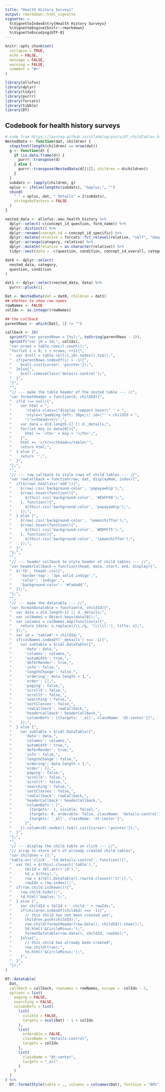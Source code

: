 ```yaml
---
title: "Health History Surveys"
output: rmarkdown::html_vignette
vignette: >
  %\VignetteIndexEntry{Health History Surveys}
  %\VignetteEngine{knitr::rmarkdown}
  %\VignetteEncoding{UTF-8}
---
```


```r
knitr::opts_chunk$set(
  collapse = TRUE,
  echo = FALSE,
  message = FALSE,
  warning = FALSE,
  comment = "#>"
)
```

<style>
.row>main {
max-width: 100vw !important;
width: 94vw !important;
}
.container .template_article {
max-width: 94vw !important;
}
.container .row {
justify-content: space-evenly;
}
</style>
```r
library(allofus)
library(dplyr)
library(tidyr)
library(purrr)
library(forcats)
library(tibble)
library(DT)
```

## Codebook for health history surveys

```r
# code from https://laustep.github.io/stlahblog/posts/DT_childTables.html
NestedData <- function(dat, children) {
  stopifnot(length(children) == nrow(dat))
  g <- function(d) {
    if (is.data.frame(d)) {
      purrr::transpose(d)
    } else {
      purrr::transpose(NestedData(d[[1]], children = d$children))
    }
  }
  subdats <- lapply(children, g)
  oplus <- ifelse(lengths(subdats), "&oplus;", "")
  cbind(
    " " = oplus, dat, "_details" = I(subdats),
    stringsAsFactors = FALSE
  )
}

nested_data <- allofus::aou_health_history %>%
  dplyr::select(-c(concept_id_question, form_name)) %>%
  dplyr::distinct() %>%
  dplyr::rename(concept_id = concept_id_specific) %>%
  dplyr::mutate(relative = forcats::fct_relevel(relative, "self", "daughter", "son", "sibling", "mother", "father", "grandparent")) %>%
  dplyr::arrange(category, relative) %>%
  dplyr::mutate(relative = as.character(relative)) %>%
  tidyr::nest(data = -c(question, condition, concept_id_overall, category))

dat0 <- dplyr::select(
  nested_data, category,
  question, condition
)

dat1 <- dplyr::select(nested_data, data) %>%
  purrr::pluck(1)

Dat <- NestedData(dat = dat0, children = dat1)
## whether to show row names
rowNames <- FALSE
colIdx <- as.integer(rowNames)

## the callback
parentRows <- which(Dat[, 1] != "")

callback <- JS(
  sprintf("var parentRows = [%s];", toString(parentRows - 1)),
  sprintf("var j0 = %d;", colIdx),
  "var nrows = table.rows().count();",
  "for(let i = 0; i < nrows; ++i){",
  "  var $cell = table.cell(i,j0).nodes().to$();",
  "  if(parentRows.indexOf(i) > -1){",
  "    $cell.css({cursor: 'pointer'});",
  "  }else{",
  "    $cell.removeClass('details-control');",
  "  }",
  "}",
  "",
  "// --- make the table header of the nested table --- //",
  "var formatHeader = function(d, childId){",
  "  if(d !== null){",
  "    var html = ",
  "      '<table class=\"display compact hover\" ' + ",
  "      'style=\"padding-left: 30px;\" id=\"' + childId + ",
  "      '\"><thead><tr>';",
  "    var data = d[d.length-1] || d._details;",
  "    for(let key in data[0]){",
  "      html += '<th>' + key + '</th>';",
  "    }",
  "    html += '</tr></thead></table>'",
  "    return html;",
  "  } else {",
  "    return '';",
  "  }",
  "};",
  "",
  "// --- row callback to style rows of child tables --- //",
  "var rowCallback = function(row, dat, displayNum, index){",
  "  if($(row).hasClass('odd')){",
  "    $(row).css('background-color', 'papayawhip');",
  "    $(row).hover(function(){",
  "      $(this).css('background-color', '#E6FF99');",
  "    }, function(){",
  "      $(this).css('background-color', 'papayawhip');",
  "    });",
  "  } else {",
  "    $(row).css('background-color', 'lemonchiffon');",
  "    $(row).hover(function(){",
  "      $(this).css('background-color', '#DDFF75');",
  "    }, function(){",
  "      $(this).css('background-color', 'lemonchiffon');",
  "    });",
  "  }",
  "};",
  "",
  "// --- header callback to style header of child tables --- //",
  "var headerCallback = function(thead, data, start, end, display){",
  "  $('th', thead).css({",
  "    'border-top': '3px solid indigo',",
  "    'color': 'indigo',",
  "    'background-color': '#fadadd'",
  "  });",
  "};",
  "",
  "// --- make the datatable --- //",
  "var formatDatatable = function(d, childId){",
  "  var data = d[d.length-1] || d._details;",
  "  var colNames = Object.keys(data[0]);",
  "  var columns = colNames.map(function(x){",
  "    return {data: x.replace(/\\./g, '\\\\\\.'), title: x};",
  "  });",
  "  var id = 'table#' + childId;",
  "  if(colNames.indexOf('_details') === -1){",
  "    var subtable = $(id).DataTable({",
  "      'data': data,",
  "      'columns': columns,",
  "      'autoWidth': true,",
  "      'deferRender': true,",
  "      'info': false,",
  "      'lengthChange': false,",
  "      'ordering': data.length > 1,",
  "      'order': [],",
  "      'paging': false,",
  "      'scrollX': false,",
  "      'scrollY': false,",
  "      'searching': false,",
  "      'sortClasses': false,",
  "      'rowCallback': rowCallback,",
  "      'headerCallback': headerCallback,",
  "      'columnDefs': [{targets: '_all', className: 'dt-center'}]",
  "    });",
  "  } else {",
  "    var subtable = $(id).DataTable({",
  "      'data': data,",
  "      'columns': columns,",
  "      'autoWidth': true,",
  "      'deferRender': true,",
  "      'info': false,",
  "      'lengthChange': false,",
  "      'ordering': data.length > 1,",
  "      'order': [],",
  "      'paging': false,",
  "      'scrollX': false,",
  "      'scrollY': false,",
  "      'searching': false,",
  "      'sortClasses': false,",
  "      'rowCallback': rowCallback,",
  "      'headerCallback': headerCallback,",
  "      'columnDefs': [",
  "        {targets: -1, visible: false},",
  "        {targets: 0, orderable: false, className: 'details-control'},",
  "        {targets: '_all', className: 'dt-center'}",
  "      ]",
  "    }).column(0).nodes().to$().css({cursor: 'pointer'});",
  "  }",
  "};",
  "",
  "// --- display the child table on click --- //",
  "// array to store id's of already created child tables",
  "var children = [];",
  "table.on('click', 'td.details-control', function(){",
  "  var tbl = $(this).closest('table'),",
  "      tblId = tbl.attr('id'),",
  "      td = $(this),",
  "      row = $(tbl).DataTable().row(td.closest('tr')),",
  "      rowIdx = row.index();",
  "  if(row.child.isShown()){",
  "    row.child.hide();",
  "    td.html('&oplus;');",
  "  } else {",
  "    var childId = tblId + '-child-' + rowIdx;",
  "    if(children.indexOf(childId) === -1){",
  "      // this child has not been created yet",
  "      children.push(childId);",
  "      row.child(formatHeader(row.data(), childId)).show();",
  "      td.html('&CircleMinus;');",
  "      formatDatatable(row.data(), childId, rowIdx);",
  "    }else{",
  "      // this child has already been created",
  "      row.child(true);",
  "      td.html('&CircleMinus;');",
  "    }",
  "  }",
  "});"
)

DT::datatable(
  Dat,
  callback = callback, rownames = rowNames, escape = -colIdx - 1,
  options = list(
    paging = FALSE,
    searching = FALSE,
    columnDefs = list(
      list(
        visible = FALSE,
        targets = ncol(Dat) - 1 + colIdx
      ),
      list(
        orderable = FALSE,
        className = "details-control",
        targets = colIdx
      ),
      list(
        className = "dt-center",
        targets = "_all"
      )
    )
  )
) %>%
  DT::formatStyle(table = ., columns = colnames(Dat), fontSize = "80%")
```
